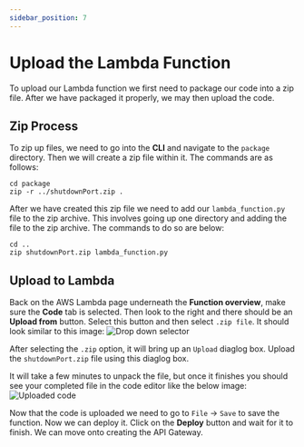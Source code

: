 ```yaml
---
sidebar_position: 7
---
```


# Upload the Lambda Function

To upload our Lambda function we first need to package our code into a zip file. After we have packaged it properly, we may then upload the code.

## Zip Process

To zip up files, we need to go into the **CLI** and navigate to the `package` directory. Then we will create a zip file within it. The commands are as follows:

```
cd package
zip -r ../shutdownPort.zip .
```

After we have created this zip file we need to add our `lambda_function.py` file to the zip archive. This involves going up one directory and adding the file to the zip archive. The commands to do so are below:

```
cd ..
zip shutdownPort.zip lambda_function.py
```

## Upload to Lambda

Back on the AWS Lambda page underneath the **Function overview**, make sure the **Code** tab is selected. Then look to the right and there should be an **Upload from** button. Select this button and then select `.zip file`. It should look similar to this image:
![Drop down selector](../../static/img/zip-file-dropper.png)

After selecting the `.zip` option, it will bring up an `Upload` diaglog box. Upload the `shutdownPort.zip` file using this diaglog box.

It will take a few minutes to unpack the file, but once it finishes you should see your completed file in the code editor like the below image:
![Uploaded code](../../static/img/uploaded-code.png)

Now that the code is uploaded we need to go to `File` -> `Save` to save the function. Now we can deploy it. Click on the **Deploy** button and wait for it to finish. We can move onto creating the API Gateway.

